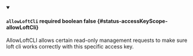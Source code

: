 
<details className="config-field" data-expandable="false" open>
<summary>

#### `allowLoftCli` <span className="config-field-required" data-required="false">required</span> <span className="config-field-type">boolean</span> <span className="config-field-default">false</span> <span className="config-field-enum"></span> {#status-accessKeyScope-allowLoftCli}

AllowLoftCLI allows certain read-only management requests to
make sure loft cli works correctly with this specific access key.

</summary>



</details>

